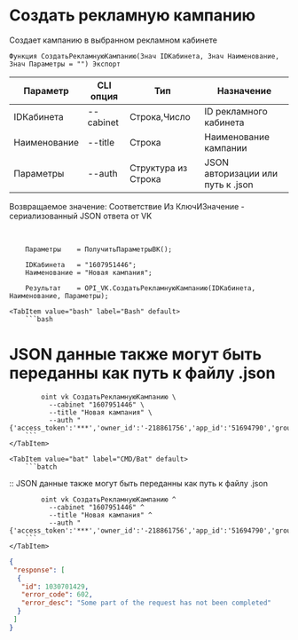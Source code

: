 ﻿---
sidebar_position: 1
---


# Создать рекламную кампанию
 Создает кампанию в выбранном рекламном кабинете



`Функция СоздатьРекламнуюКампанию(Знач IDКабинета, Знач Наименование, Знач Параметры = "") Экспорт`

  | Параметр | CLI опция | Тип | Назначение |
  |-|-|-|-|
  | IDКабинета | --cabinet | Строка,Число | ID рекламного кабинета |
  | Наименование | --title | Строка | Наименование кампании |
  | Параметры | --auth | Структура из Строка | JSON авторизации или путь к .json |

  
  Возвращаемое значение:   Соответствие Из КлючИЗначение - сериализованный JSON ответа от VK

<br/>




```bsl title="Пример кода"
    Параметры    = ПолучитьПараметрыВК();

    IDКабинета   = "1607951446";
    Наименование = "Новая кампания";

    Результат    = OPI_VK.СоздатьРекламнуюКампанию(IDКабинета, Наименование, Параметры);
```
    

 <Tabs>
  
    <TabItem value="bash" label="Bash" default>
        ```bash
# JSON данные также могут быть переданны как путь к файлу .json

            oint vk СоздатьРекламнуюКампанию \
              --cabinet "1607951446" \
              --title "Новая кампания" \
              --auth "{'access_token':'***','owner_id':'-218861756','app_id':'51694790','group_id':'218861756'}"
        ```
    </TabItem>
  
    <TabItem value="bat" label="CMD/Bat" default>
        ```batch
:: JSON данные также могут быть переданны как путь к файлу .json

            oint vk СоздатьРекламнуюКампанию ^
              --cabinet "1607951446" ^
              --title "Новая кампания" ^
              --auth "{'access_token':'***','owner_id':'-218861756','app_id':'51694790','group_id':'218861756'}"
        ```
    </TabItem>
</Tabs>


```json title="Результат"
{
 "response": [
  {
   "id": 1030701429,
   "error_code": 602,
   "error_desc": "Some part of the request has not been completed"
  }
 ]
}
```

